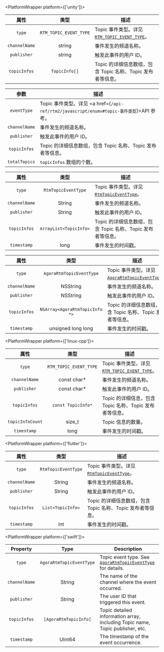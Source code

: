 
<PlatformWrapper platform={['unity']}>

|     属性      |                          类型                           | 描述                                                                                                            |
| :-----------: | :-----------------------------------------------------: | --------------------------------------------------------------------------------------------------------------- |
|    `type`     | `RTM_TOPIC_EVENT_TYPE` | Topic 事件类型。详见 [`RTM_TOPIC_EVENT_TYPE`](/api-ref/rtm2/unity/enumv#topictype)。 |
| `channelName` |                         string                          | 事件发生的频道名称。                                                                                                      |
|  `publisher`  |                         string                          | 触发此事件的用户 ID。                                                                                                       |
| `topicInfos`  |                      `TopicInfo[]`                      | Topic 的详细信息数组，包含 Topic 名称、Topic 发布者等信息。                                                                                                    |

</PlatformWrapper>
<PlatformWrapper platform={['javascript']}>

|     参数      | 描述                                                                                       |
| :-----------: | ------------------------------------------------------------------------------------------ |
|  `eventType`  | Topic 事件类型。详见 <a href={`/api-ref/rtm2/javascript/enumv#topic-事件类型`}>API 参考</a>。 |
| `channelName` | 事件发生的频道名称。                                                         |
|  `publisher`  | 触发此事件的用户 ID。                                                             |
| `topicInfos`  | Topic 的详细信息数组，包含 Topic 名称、Topic 发布者等信息。                  |
| `totalTopics` | `topicInfos` 数组的个数。                                                                  |

</PlatformWrapper>
<PlatformWrapper platform={['android']}>

| 属性        |  类型  |   描述                                                                                                                         |
|:------------------:|:-------------------:| ----------------------------------------------------------------------------------------------------------------------------------- |
| `type`            | `RtmTopicEventType`    |  Topic 事件类型。详见 [`RtmTopicEventType`](/api-ref/rtm2/android/enumv#topictype)。  |
| `channelName`            | String                |  事件发生的频道名称。   |
| `publisher`              | String                |  触发此事件的用户 ID。   |
| `topicInfos`            | `ArrayList<TopicInfo>`               |  Topic 的详细信息数组，包含 Topic 名称、Topic 发布者等信息。   |
| `timestamp` | long | 事件发生的时间戳。                |

</PlatformWrapper>
<PlatformWrapper platform={['ios']}>

| 属性        |  类型  |   描述                                                                                                                         |
|:------------------:|:-------------------:| ----------------------------------------------------------------------------------------------------------------------------------- |
| `type`            | `AgoraRtmTopicEventType`    |  Topic 事件类型。详见 [`AgoraRtmTopicEventType`](/api-ref/rtm2/ios/enumv#topictype)。  |
| `channelName`            | NSString                |  事件发生的频道名称。   |
| `publisher`              | NSString                |  触发此事件的用户 ID。   |
| `topicInfos`            | `NSArray<AgoraRtmTopicInfo *>`               |  Topic 的详细信息数组，包含 Topic 名称、Topic 发布者等信息。   |
| `timestamp` | unsigned long long | 事件发生的时间戳。                |

</PlatformWrapper>

<PlatformWrapper platform={['linux-cpp']}>

| 属性        |  类型  |   描述                                                                                                                         |
|:------------------:|:-------------------:| ----------------------------------------------------------------------------------------------------------------------------------- |
| `type`            | `RTM_TOPIC_EVENT_TYPE`    |  Topic 事件类型。详见 [`RTM_TOPIC_EVENT_TYPE`](/api-ref/rtm2/cpp/enumv#topictype)。  |
| `channelName`            | const char*                |  事件发生的频道名称。   |
| `publisher`              | const char*                |  触发此事件的用户 ID。   |
| `topicInfos`            | `const TopicInfo*`               |  Topic 的详细信息，包含 Topic 名称、Topic 发布者等信息。   |
| `topicInfoCount`            | size_t               |  Topic 信息的数量。   |
| `timestamp` | long | 事件发生的时间戳。                |

</PlatformWrapper>

<PlatformWrapper platform={['flutter']}>

| 属性        |  类型  |   描述                                                                                                                         |
|:------------------:|:-------------------:| ----------------------------------------------------------------------------------------------------------------------------------- |
| `type`            | `RtmTopicEventType`    |  Topic 事件类型。详见 [`RtmTopicEventType`](/api-ref/rtm2/flutter/enumv#topictype)。  |
| `channelName`            | String                |  事件发生的频道名称。   |
| `publisher`              | String                |  触发此事件的用户 ID。   |
| `topicInfos`            | `List<TopicInfo>`               |  Topic 的详细信息数组，包含 Topic 名称、Topic 发布者等信息。   |
| `timestamp` | int | 事件发生的时间戳。                |

</PlatformWrapper>

<PlatformWrapper platform={['swift']}>

| Property | Type | Description |
|:------------------:|:-------------------:| ----------------------------------------------------------------------------------------------------------------------------------- |
| `type` | `AgoraRtmTopicEventType` | Topic event type. See [`AgoraRtmTopicEventType`](/api-ref/rtm2/swift/enumv#topictype) for details. |
| `channelName` | String | The name of the channel where the event occurred. |
| `publisher` | String | The user ID that triggered this event. |
| `topicInfos` | `[AgoraRtmTopicInfo]` | Topic detailed information array, including Topic name, Topic publisher, etc. |
| `timestamp` | UInt64 | The timestamp of the event occurrence. |

</PlatformWrapper>